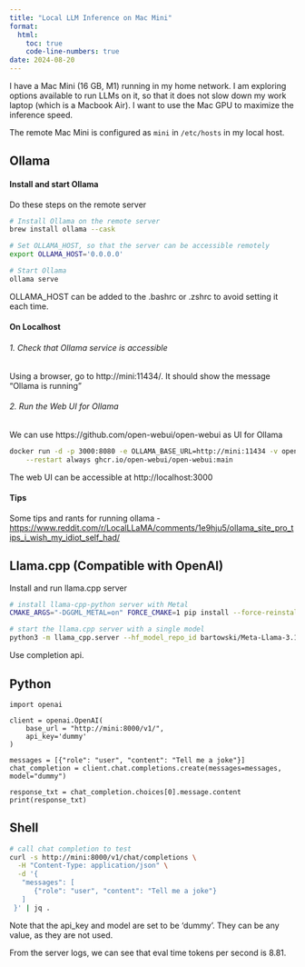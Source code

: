 ```yaml
---
title: "Local LLM Inference on Mac Mini"
format: 
  html: 
    toc: true
    code-line-numbers: true
date: 2024-08-20
---
```


I have a Mac Mini (16 GB, M1) running in my home network. I am exploring options available to run LLMs on it, so that 
it does not slow down my work laptop (which is a Macbook Air). I want to use the Mac GPU to maximize the inference speed.

The remote Mac Mini is configured as `mini` in `/etc/hosts` in my local host. 

## Ollama
#### Install and start Ollama
Do these steps on the remote server
```.zsh
# Install Ollama on the remote server
brew install ollama --cask

# Set OLLAMA_HOST, so that the server can be accessible remotely 
export OLLAMA_HOST='0.0.0.0'

# Start Ollama
ollama serve
```
OLLAMA_HOST can be added to the .bashrc or .zshrc to avoid setting it each time. 

#### On Localhost

###### 1. Check that Ollama service is accessible 
Using a browser, go to http://mini:11434/. It should show the message "Ollama is running"

###### 2. Run the Web UI for Ollama
We can use https://github.com/open-webui/open-webui as UI for Ollama
```.zsh
docker run -d -p 3000:8080 -e OLLAMA_BASE_URL=http://mini:11434 -v open-webui:/app/backend/data --name open-webui \
    --restart always ghcr.io/open-webui/open-webui:main
```
The web UI can be accessible at http://localhost:3000

#### Tips
Some tips and rants for running ollama - <https://www.reddit.com/r/LocalLLaMA/comments/1e9hju5/ollama_site_pro_tips_i_wish_my_idiot_self_had/>

## Llama.cpp (Compatible with OpenAI)
Install and run llama.cpp server
```.zsh
# install llama-cpp-python server with Metal 
CMAKE_ARGS="-DGGML_METAL=on" FORCE_CMAKE=1 pip install --force-reinstall --no-cache-dir 'llama-cpp-python[server]'

# start the llama.cpp server with a single model
python3 -m llama_cpp.server --hf_model_repo_id bartowski/Meta-Llama-3.1-8B-Instruct-GGUF --model '*Q6_K_L.gguf' --chat_format llama-3 --host 0.0.0.0
```

Use completion api.

::: {.panel-tabset}
## Python
```.python
import openai

client = openai.OpenAI(
    base_url = "http://mini:8000/v1/",
    api_key='dummy'
)

messages = [{"role": "user", "content": "Tell me a joke"}]
chat_completion = client.chat.completions.create(messages=messages, model="dummy")

response_txt = chat_completion.choices[0].message.content
print(response_txt)
```

## Shell
```.zsh
# call chat completion to test
curl -s http://mini:8000/v1/chat/completions \
  -H "Content-Type: application/json" \
  -d '{
   "messages": [
      {"role": "user", "content": "Tell me a joke"}
   ]
 }' | jq .
```

:::
Note that the api_key and model are set to be 'dummy'. They can be any value, as they are not used. 

From the server logs, we can see that eval time tokens per second is 8.81.